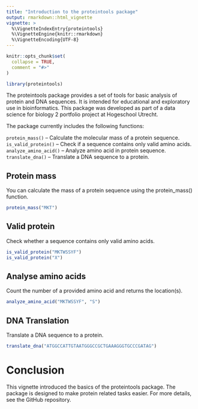 ```yaml
---
title: "Introduction to the proteintools package"
output: rmarkdown::html_vignette
vignette: >
  %\VignetteIndexEntry{proteintools}
  %\VignetteEngine{knitr::rmarkdown}
  %\VignetteEncoding{UTF-8}
---
```


```r
knitr::opts_chunk$set(
  collapse = TRUE,
  comment = "#>"
)
```

```r
library(proteintools)
```

The proteintools package provides a set of tools for basic analysis of protein and DNA sequences. It is intended for educational and exploratory use in bioinformatics. This package was developed as part of a data science for biology 2 portfolio project at Hogeschool Utrecht.

The package currently includes the following functions:

`protein_mass()` – Calculate the molecular mass of a protein sequence.     
`is_valid_protein()` –  Check if a sequence contains only valid amino acids.     
`analyze_amino_acid()` – Analyze amino acid in protein sequence.     
`translate_dna()` – Translate a DNA sequence to a protein.      
      
## Protein mass

You can calculate the mass of a protein sequence using the protein_mass() function.

```r

protein_mass("MKT")

```

## Valid protein

Check whether a sequence contains only valid amino acids.

```r

is_valid_protein("MKTWSSYF")
is_valid_protein("X")

```


## Analyse amino acids

Count the number of a provided amino acid and returns the location(s).

```r

analyze_amino_acid("MKTWSSYF", "S")

```


## DNA Translation

Translate a DNA sequence to a protein.

```r

translate_dna("ATGGCCATTGTAATGGGCCGCTGAAAGGGTGCCCGATAG")

```
       
       
       
# Conclusion

This vignette introduced the basics of the proteintools package. The package is designed to make protein related tasks easier. For more details, see the GitHub repository.
